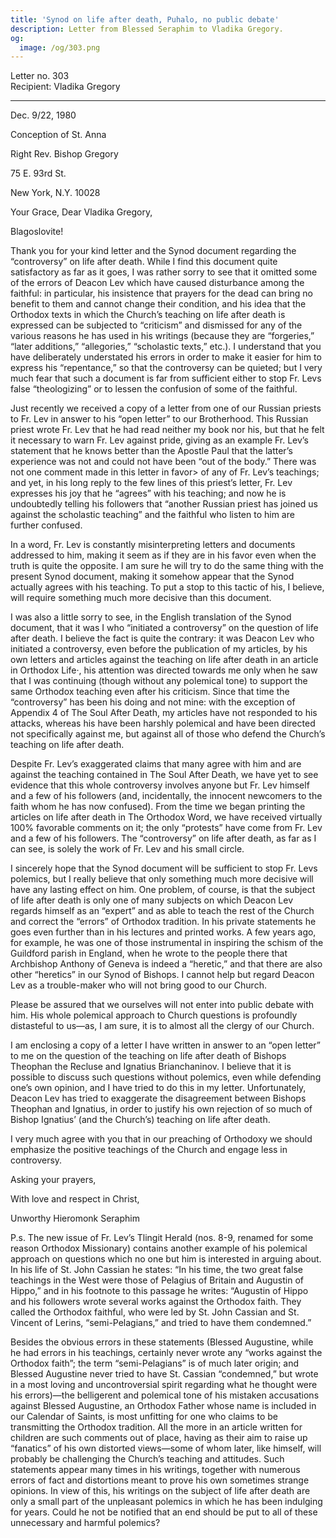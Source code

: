 ```yaml
---
title: 'Synod on life after death, Puhalo, no public debate'
description: Letter from Blessed Seraphim to Vladika Gregory.
og:
  image: /og/303.png
---
```


<div style={{textAlign:'right', fontFamily:'monospace'}}>Letter no. 303</div>
<div style={{textAlign:'left', fontFamily:'monospace'}}>Recipient: Vladika Gregory</div>

---

Dec. 9/22, 1980

Conception of St. Anna

Right Rev. Bishop Gregory

75 E. 93rd St.

New York, N.Y. 10028

Your Grace, Dear Vladika Gregory,

Blagoslovite!

Thank you for your kind letter and the Synod document regarding the “controversy” on life after death. While I find this document quite satisfactory as far as it goes, I was rather sorry to see that it omitted some of the errors of Deacon Lev which have caused disturbance among the faithful: in particular, his insistence that prayers for the dead can bring no benefit to them and cannot change their condition, and his idea that the Orthodox texts in which the Church’s teaching on life after death is expressed can be subjected to “criticism” and dismissed for any of the various reasons he has used in his writings (because they are “forgeries,” “later additions,” “allegories,” “scholastic texts,” etc.). I understand that you have deliberately understated his errors in order to make it easier for him to express his “repentance,” so that the controversy can be quieted; but I very much fear that such a document is far from sufficient either to stop Fr. Levs false “theologizing” or to lessen the confusion of some of the faithful.

Just recently we received a copy of a letter from one of our Russian priests to Fr. Lev in answer to his “open letter” to our Brotherhood. This Russian priest wrote Fr. Lev that he had read neither my book nor his, but that he felt it necessary to warn Fr. Lev against pride, giving as an example Fr. Lev’s statement that he knows better than the Apostle Paul that the latter’s experience was not and could not have been “out of the body.” There was not one comment made in this letter in favor> of any of Fr. Lev’s teachings; and yet, in his long reply to the few lines of this priest’s letter, Fr. Lev expresses his joy that he “agrees” with his teaching; and now he is undoubtedly telling his followers that “another Russian priest has joined us against the scholastic teaching” and the faithful who listen to him are further confused.

In a word, Fr. Lev is constantly misinterpreting letters and documents addressed to him, making it seem as if they are in his favor even when the truth is quite the opposite. I am sure he will try to do the same thing with the present Synod document, making it somehow appear that the Synod actually agrees with his teaching. To put a stop to this tactic of his, I believe, will require something much more decisive than this document.

I was also a little sorry to see, in the English translation of the Synod document, that it was I who “initiated a controversy” on the question of life after death. I believe the fact is quite the contrary: it was Deacon Lev who initiated a controversy, even before the publication of my articles, by his own letters and articles against the teaching on life after death in an article in Orthodox Life·, his attention was directed towards me only when he saw that I was continuing (though without any polemical tone) to support the same Orthodox teaching even after his criticism. Since that time the “controversy” has been his doing and not mine: with the exception of Appendix 4 of The Soul After Death, my articles have not responded to his attacks, whereas his have been harshly polemical and have been directed not specifically against me, but against all of those who defend the Church’s teaching on life after death.

Despite Fr. Lev’s exaggerated claims that many agree with him and are against the teaching contained in The Soul After Death, we have yet to see evidence that this whole controversy involves anyone but Fr. Lev himself and a few of his followers (and, incidentally, the innocent newcomers to the faith whom he has now confused). From the time we began printing the articles on life after death in The Orthodox Word, we have received virtually 100% favorable comments on it; the only “protests” have come from Fr. Lev and a few of his followers. The “controversy” on life after death, as far as I can see, is solely the work of Fr. Lev and his small circle.

I sincerely hope that the Synod document will be sufficient to stop Fr. Levs polemics, but I really believe that only something much more decisive will have any lasting effect on him. One problem, of course, is that the subject of life after death is only one of many subjects on which Deacon Lev regards himself as an “expert” and as able to teach the rest of the Church and correct the “errors” of Orthodox tradition. In his private statements he goes even further than in his lectures and printed works. A few years ago, for example, he was one of those instrumental in inspiring the schism of the Guildford parish in England, when he wrote to the people there that Archbishop Anthony of Geneva is indeed a “heretic,” and that there are also other “heretics” in our Synod of Bishops. I cannot help but regard Deacon Lev as a trouble-maker who will not bring good to our Church.

Please be assured that we ourselves will not enter into public debate with him. His whole polemical approach to Church questions is profoundly distasteful to us—as, I am sure, it is to almost all the clergy of our Church.

I am enclosing a copy of a letter I have written in answer to an “open letter” to me on the question of the teaching on life after death of Bishops Theophan the Recluse and Ignatius Brianchaninov. I believe that it is possible to discuss such questions without polemics, even while defending one’s own opinion, and I have tried to do this in my letter. Unfortunately, Deacon Lev has tried to exaggerate the disagreement between Bishops Theophan and Ignatius, in order to justify his own rejection of so much of Bishop Ignatius’ (and the Church’s) teaching on life after death.

I very much agree with you that in our preaching of Orthodoxy we should emphasize the positive teachings of the Church and engage less in controversy.

Asking your prayers,

With love and respect in Christ,

Unworthy Hieromonk Seraphim

P.s. The new issue of Fr. Lev’s Tlingit Herald (nos. 8-9, renamed for some reason Orthodox Missionary) contains another example of his polemical approach on questions which no one but him is interested in arguing about. In his life of St. John Cassian he states: “In his time, the two great false teachings in the West were those of Pelagius of Britain and Augustin of Hippo,” and in his footnote to this passage he writes: “Augustin of Hippo and his followers wrote several works against the Orthodox faith. They called the Orthodox faithful, who were led by St. John Cassian and St. Vincent of Lerins, “semi-Pelagians,” and tried to have them condemned.”

Besides the obvious errors in these statements (Blessed Augustine, while he had errors in his teachings, certainly never wrote any “works against the Orthodox faith”; the term “semi-Pelagians” is of much later origin; and Blessed Augustine never tried to have St. Cassian “condemned,” but wrote in a most loving and uncontroversial spirit regarding what he thought were his errors)—the belligerent and polemical tone of his mistaken accusations against Blessed Augustine, an Orthodox Father whose name is included in our Calendar of Saints, is most unfitting for one who claims to be transmitting the Orthodox tradition. All the more in an article written for children are such comments out of place, having as their aim to raise up “fanatics” of his own distorted views—some of whom later, like himself, will probably be challenging the Church’s teaching and attitudes. Such statements appear many times in his writings, together with numerous errors of fact and distortions meant to prove his own sometimes strange opinions. In view of this, his writings on the subject of life after death are only a small part of the unpleasant polemics in which he has been indulging for years. Could he not be notified that an end should be put to all of these unnecessary and harmful polemics?
